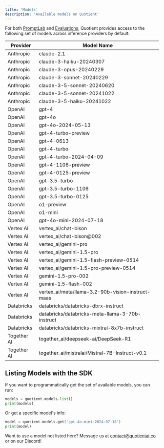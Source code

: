 ```yaml
---
title: 'Models'
description: 'Available models on Quotient'
---
```


For both [PromptLab](/promptlab/promptlab) and [Evaluations](/sdk-reference/evaluations), Quotient provides access to the following set of models across inference providers by default:

| Provider | Model Name |
|----------|------------|
| Anthropic | claude-2.1 |
| Anthropic | claude-3-haiku-20240307 |
| Anthropic | claude-3-opus-20240229 |
| Anthropic | claude-3-sonnet-20240229 |
| Anthropic | claude-3-5-sonnet-20240620 |
| Anthropic | claude-3-5-sonnet-20241022 |
| Anthropic | claude-3-5-haiku-20241022 |
| OpenAI | gpt-4 |
| OpenAI | gpt-4o |
| OpenAI | gpt-4o-2024-05-13 |
| OpenAI | gpt-4-turbo-preview |
| OpenAI | gpt-4-0613 |
| OpenAI | gpt-4-turbo |
| OpenAI | gpt-4-turbo-2024-04-09 |
| OpenAI | gpt-4-1106-preview |
| OpenAI | gpt-4-0125-preview |
| OpenAI | gpt-3.5-turbo |
| OpenAI | gpt-3.5-turbo-1106 |
| OpenAI | gpt-3.5-turbo-0125 |
| OpenAI | o1-preview |
| OpenAI | o1-mini |
| OpenAI | gpt-4o-mini-2024-07-18 |
| Vertex AI | vertex_ai/chat-bison |
| Vertex AI | vertex_ai/chat-bison@002 |
| Vertex AI | vertex_ai/gemini-pro |
| Vertex AI | vertex_ai/gemini-1.5-pro |
| Vertex AI | vertex_ai/gemini-1.5-flash-preview-0514 |
| Vertex AI | vertex_ai/gemini-1.5-pro-preview-0514 |
| Vertex AI | gemini-1.5-pro-002 |
| Vertex AI | gemini-1.5-flash-002 |
| Vertex AI | vertex_ai/meta/llama-3.2-90b-vision-instruct-maas |
| Databricks | databricks/databricks-dbrx-instruct |
| Databricks | databricks/databricks-meta-llama-3-70b-instruct |
| Databricks | databricks/databricks-mixtral-8x7b-instruct |
| Together AI | together_ai/deepseek-ai/DeepSeek-R1 |
| Together AI | together_ai/mistralai/Mistral-7B-Instruct-v0.1 |

## Listing Models with the SDK

If you want to programmatically get the set of available models, you can run:

```python
models = quotient.models.list()
print(models)
```

Or get a specific model's info:

```python
model = quotient.models.get('gpt-4o-mini-2024-07-18')
print(model)
```

<Note> Want to use a model not listed here? Message us at [contact@quotientai.co](mailto:contact@quotientai.co) or on our Discord!</Note>
